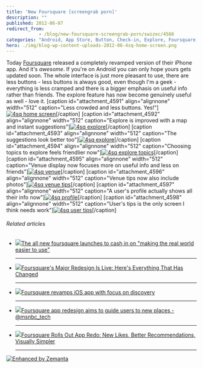 ```yaml
---
title: 'New Foursquare [screengrab porn]'
description: ""
published: 2012-06-07
redirect_from: 
            - /blog/new-foursquare-screengrab-porn/swizec/4588
categories: "Android, App Store, Button, Check-in, Explore, Foursquare, IPhone, Uncategorized"
hero: ./img/blog-wp-content-uploads-2012-06-4sq-home-screen.png
---
```

Today [Foursquare](http://www.foursquare.com/ "Foursquare") released a completely revamped version of their iPhone app. And it&#x27;s _awesome_. If you&#x27;re on Android you can only hope yours gets updated soon. The whole interface is just more pleasant to use, there are less buttons - less buttons is always good, even though I&#x27;m a geek - everything is less cramped and there is a bigger emphasis on useful info rather than friends. The explore feature has now become genuinely useful as well - love it. \[caption id=&quot;attachment_4591&quot; align=&quot;alignnone&quot; width=&quot;512&quot; caption=&quot;Less crowded and less buttons. Yes!&quot;][![4sq home screen](http://swizec.com/blog/wp-content/uploads/2012/06/4sq-home-screen.png "4sq home screen")](./img/blog-wp-content-uploads-2012-06-4sq-home-screen.png)\[/caption] \[caption id=&quot;attachment_4592&quot; align=&quot;alignnone&quot; width=&quot;512&quot; caption=&quot;Explore is improved with a map and instant suggestions&quot;][![4sq explore](http://swizec.com/blog/wp-content/uploads/2012/06/4sq-explore.png "4sq explore")](./img/blog-wp-content-uploads-2012-06-4sq-explore.png)\[/caption] \[caption id=&quot;attachment_4593&quot; align=&quot;alignnone&quot; width=&quot;512&quot; caption=&quot;The suggestions look better too&quot;][![4sq explore](http://swizec.com/blog/wp-content/uploads/2012/06/4sq-explore2.png "4sq explore")](./img/blog-wp-content-uploads-2012-06-4sq-explore2.png)\[/caption] \[caption id=&quot;attachment_4594&quot; align=&quot;alignnone&quot; width=&quot;512&quot; caption=&quot;Choosing topics to explore feels friendlier now&quot;][![4sq explore topics](http://swizec.com/blog/wp-content/uploads/2012/06/4sq-explore-topics.png "4sq explore topics")](./img/blog-wp-content-uploads-2012-06-4sq-explore-topics.png)\[/caption] \[caption id=&quot;attachment_4595&quot; align=&quot;alignnone&quot; width=&quot;512&quot; caption=&quot;Venue display now focuses more on useful info and less on friends&quot;][![4sq venue](http://swizec.com/blog/wp-content/uploads/2012/06/4sq-venue.png "4sq venue")](./img/blog-wp-content-uploads-2012-06-4sq-venue.png)\[/caption] \[caption id=&quot;attachment_4596&quot; align=&quot;alignnone&quot; width=&quot;512&quot; caption=&quot;Venue tips now also include photos&quot;][![4sq venue tips](http://swizec.com/blog/wp-content/uploads/2012/06/4sq-venue-tips.png "4sq venue tips")](./img/blog-wp-content-uploads-2012-06-4sq-venue-tips.png)\[/caption] \[caption id=&quot;attachment_4597&quot; align=&quot;alignnone&quot; width=&quot;512&quot; caption=&quot;A user&#x27;s profile actually shows all their info now&quot;][![4sq profile](http://swizec.com/blog/wp-content/uploads/2012/06/4sq-profile.png "4sq profile")](./img/blog-wp-content-uploads-2012-06-4sq-profile.png)\[/caption] \[caption id=&quot;attachment_4598&quot; align=&quot;alignnone&quot; width=&quot;512&quot; caption=&quot;User&#x27;s tips is the only screen I think needs work&quot;][![4sq user tips](http://swizec.com/blog/wp-content/uploads/2012/06/4sq-user-tips.png "4sq user tips")](./img/blog-wp-content-uploads-2012-06-4sq-user-tips.png)\[/caption]

###### Related articles

- [![](http://i.zemanta.com/92862946_80_80.jpg)](http://thenextweb.com/apps/2012/06/07/the-all-new-foursquare-launches-to-cash-in-on-making-the-real-world-easier-to-use/)[The all new foursquare launches to cash in on &quot;making the real world easier to use&quot;](http://thenextweb.com/apps/2012/06/07/the-all-new-foursquare-launches-to-cash-in-on-making-the-real-world-easier-to-use/)

  * * *

- [![](http://i.zemanta.com/92848276_80_80.jpg)](http://www.businessinsider.com/foursquares-major-redesign-is-live-heres-everything-that-has-changed-2012-6)[Foursquare&#x27;s Major Redesign Is Live: Here&#x27;s Everything That Has Changed](http://www.businessinsider.com/foursquares-major-redesign-is-live-heres-everything-that-has-changed-2012-6)

  * * *

- [![](http://i.zemanta.com/92894664_80_80.jpg)](http://www.slashgear.com/foursquare-revamps-ios-app-with-focus-on-discovery-07232716/)[Foursquare revamps iOS app with focus on discovery](http://www.slashgear.com/foursquare-revamps-ios-app-with-focus-on-discovery-07232716/)

  * * *

- [![](http://i.zemanta.com/92852197_80_80.jpg)](http://r.zemanta.com/?u=http%3A//www.gadgetbox.msnbc.msn.com/technology/gadgetbox/foursquare-no-longer-just-about-where-you-are-also-about-816929&amp;a=92852197&amp;rid=51d45650-39ed-45dd-9fe7-b4d304abe32e&amp;e=df43427394c77d7e0c56968f45216301)[Foursquare app redesign aims to guide users to new places - @msnbc_tech](http://r.zemanta.com/?u=http%3A//www.gadgetbox.msnbc.msn.com/technology/gadgetbox/foursquare-no-longer-just-about-where-you-are-also-about-816929&amp;a=92852197&amp;rid=51d45650-39ed-45dd-9fe7-b4d304abe32e&amp;e=df43427394c77d7e0c56968f45216301)

  * * *

- [![](http://i.zemanta.com/92852755_80_80.jpg)](http://searchengineland.com/foursquare-rolls-out-app-redo-new-likes-better-recommendations-more-engagement-options-123778)[Foursquare Rolls Out App Redo: New Likes, Better Recommendations, Visually Simpler](http://searchengineland.com/foursquare-rolls-out-app-redo-new-likes-better-recommendations-more-engagement-options-123778)

  * * *

[![Enhanced by Zemanta](http://img.zemanta.com/zemified_e.png?x-id=51d45650-39ed-45dd-9fe7-b4d304abe32e)](http://www.zemanta.com/?px "Enhanced by Zemanta")